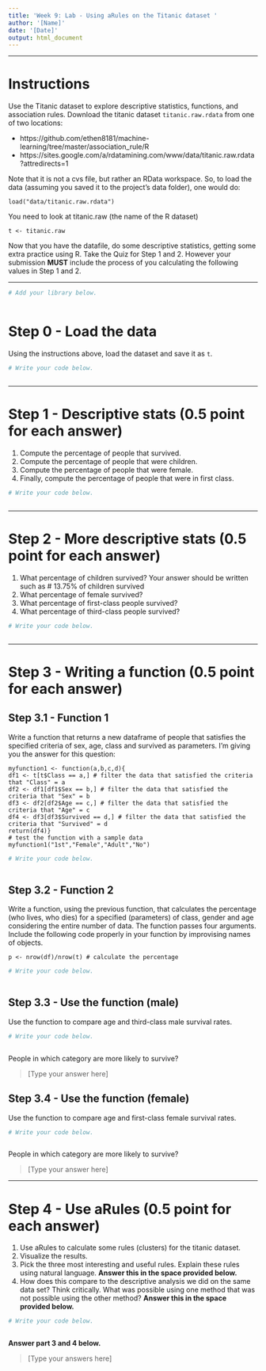 ---
title: 'Week 9: Lab - Using aRules on the Titanic dataset '
author: '[Name]'
date: '[Date]'
output: html_document
---

---

# Instructions
Use the Titanic dataset to explore descriptive statistics, functions, and
association rules. Download the titanic dataset `titanic.raw.rdata` from one
of two locations:

- https://github.com/ethen8181/machine-learning/tree/master/association_rule/R
- https://sites.google.com/a/rdatamining.com/www/data/titanic.raw.rdata?attredirects=1
 
Note that it is not a cvs file, but rather an RData workspace. So, to load the 
data (assuming you saved it to the project's data folder), one would do:

``load("data/titanic.raw.rdata")``

You need to look at titanic.raw (the name of the R dataset)

``t <- titanic.raw``

Now that you have the datafile, do some descriptive statistics, getting some 
extra practice using R. Take the Quiz for Step 1 and 2. However your submission 
**MUST** include the process of you calculating the following values in Step 1 and 2.

---

```{r setup, message = FALSE}
# Add your library below.



```

# Step 0 - Load the data
Using the instructions above, load the dataset and save it as `t`.

```{r, "Step 0"}
# Write your code below.



```
---


# Step 1 - Descriptive stats (0.5 point for each answer)

1. Compute the percentage of people that survived.
2. Compute the percentage of people that were children.
3. Compute the percentage of people that were female.
4. Finally, compute the percentage of people that were in first class.

```{r, "Step 1"}
# Write your code below.



```

---

# Step 2 - More descriptive stats (0.5 point for each answer)


1. What percentage of children survived? Your answer should be written such as # 13.75% of children survived
2. What percentage of female survived?
3. What percentage of first-class people survived?
4. What percentage of third-class people survived?

```{r, "Step 2"}
# Write your code below.



```

---

# Step 3 - Writing a function (0.5 point for each answer)

## Step 3.1 - Function 1
Write a function that returns a new dataframe of people that satisfies the 
specified criteria of sex, age, class and survived as parameters. I'm giving you 
the answer for this question:

```
myfunction1 <- function(a,b,c,d){
df1 <- t[t$Class == a,] # filter the data that satisfied the criteria that "Class" = a
df2 <- df1[df1$Sex == b,] # filter the data that satisfied the criteria that "Sex" = b
df3 <- df2[df2$Age == c,] # filter the data that satisfied the criteria that "Age" = c
df4 <- df3[df3$Survived == d,] # filter the data that satisfied the criteria that "Survived" = d
return(df4)}
# test the function with a sample data
myfunction1("1st","Female","Adult","No")
```

```{r, "Step 3.1"}
# Write your code below.



```

## Step 3.2 - Function 2
Write a function, using the previous function, that calculates the percentage 
(who lives, who dies) for a specified (parameters) of class, gender and age 
considering the entire number of data. The function passes four arguments. 
Include the following code properly in your function by improvising names of objects.

```
p <- nrow(df)/nrow(t) # calculate the percentage
```

```{r, "Step 3.2"}
# Write your code below.



```

## Step 3.3 - Use the function (male)
Use the function to compare age and third-class male survival rates. 

```{r, "Step 3.3"}
# Write your code below.



```
People in which category are more likely to survive? 

> [Type your answer here]


## Step 3.4 - Use the function (female)
Use the function to compare age and first-class female survival rates.

```{r, "Step 3.4"}
# Write your code below.



```
People in which category are more likely to survive? 

> [Type your answer here]

---

# Step 4 - Use aRules (0.5 point for each answer)

1. Use aRules to calculate some rules (clusters) for the titanic dataset.
2. Visualize the results.
3. Pick the three most interesting and useful rules. Explain these rules using natural language. **Answer this in the space provided below.**
4. How does this compare to the descriptive analysis we did on the same data set? 
Think critically. What was possible using one method that was not possible using 
the other method? **Answer this in the space provided below.**

```{r, "Step 4.1"}
# Write your code below.



```

**Answer part 3 and 4 below.**

> [Type your answers here]


